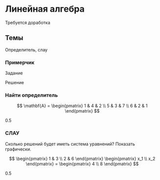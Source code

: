# Линейная алгебра {#sec-practice-linear-algebra}

:::: {.content-hidden when-profile="practice"}
::: {.callout-important title="Состояние разработки"}
Требуется доработка
:::
::::

::::: {.content-hidden when-profile="practice"}
## Темы {#sec-practice-linear-algebra-topics}

Определитель, слау

::: {#exm-practice-linear-algebra}
### Примерчик

Задание
:::

::: {#sol-practice-linear-algebra}
Решение
:::
:::::

::::: {.content-hidden when-profile="student" when-profile="practice" unless-meta="det.select"}
:::: {#exr-practice-linear-algebra-det}
### Найти определитель

$$
\mathbf{A} =
\begin{pmatrix}
1 & 4 & 2 \\
5 & 3 & 7 \\
6 & 2 & 1
\end{pmatrix}
$$

::: {.callout-note appearance="minimal" title="Оценка"}
0.5
:::

[`\vspace{1cm}`{=latex}]{.content-visible when-profile="practice"}
::::
:::::

::::: {.content-hidden when-profile="student" when-profile="practice" unless-meta="equations.select"}
:::: {#exr-practice-linear-algebra-equations}
### СЛАУ

Сколько решений будет иметь система уравнений? Показать графически.

$$
\begin{pmatrix}
1 & 3 \\
2 & 6
\end{pmatrix}
\begin{pmatrix}
x_1 \\ x_2
\end{pmatrix} = 
\begin{pmatrix}
4 \\ 8
\end{pmatrix}
$$

::: {.callout-note appearance="minimal" title="Оценка"}
0.5
:::

[`\vspace{1cm}`{=latex}]{.content-visible when-profile="practice"}
::::
:::::
